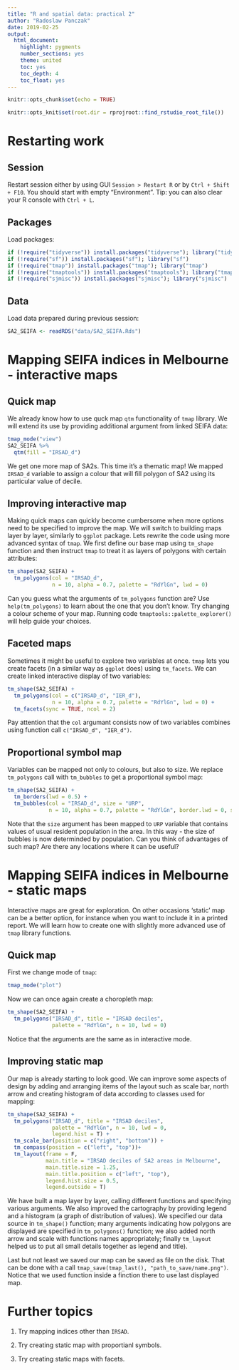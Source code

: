 ```yaml
---
title: "R and spatial data: practical 2"
author: "Radoslaw Panczak"
date: 2019-02-25
output: 
  html_document: 
    highlight: pygments
    number_sections: yes
    theme: united
    toc: yes
    toc_depth: 4
    toc_float: yes
---
```


```r
knitr::opts_chunk$set(echo = TRUE)

knitr::opts_knit$set(root.dir = rprojroot::find_rstudio_root_file())
```

# Restarting work

## Session 

Restart session either by using GUI `Session > Restart R` or by `Ctrl + Shift + F10`. You should start with empty "Environment". Tip: you can also clear your R console with `Ctrl + L`. 

## Packages 

Load packages:

```r
if (!require("tidyverse")) install.packages("tidyverse"); library("tidyverse")
if (!require("sf")) install.packages("sf"); library("sf")
if (!require("tmap")) install.packages("tmap"); library("tmap")
if (!require("tmaptools")) install.packages("tmaptools"); library("tmaptools")
if (!require("sjmisc")) install.packages("sjmisc"); library("sjmisc")
```

## Data 

Load data prepared during previous session:

```r
SA2_SEIFA <- readRDS("data/SA2_SEIFA.Rds")
```

# Mapping SEIFA indices in Melbourne - interactive maps

## Quick map

We already know how to use quck map `qtm` functionality of `tmap` library. We will extend its use by providing additional argument from linked SEIFA data:

```r
tmap_mode("view")
SA2_SEIFA %>% 
  qtm(fill = "IRSAD_d")
```

We get one more map of SA2s. This time it's a thematic map! We mapped `IRSAD_d` variable to assign a colour that will fill polygon of SA2 using its particular value of decile.

## Improving interactive map

Making quick maps can quickly become cumbersome when more options need to be specified to improve the map. We will switch to building maps layer by layer, similarly to `ggplot` package. Lets rewrite the code using more advanced syntax of `tmap`. We first define our base map using `tm_shape` function and then instruct `tmap` to treat it as layers of polygons with certain attributes:


```r
tm_shape(SA2_SEIFA) +
  tm_polygons(col = "IRSAD_d", 
              n = 10, alpha = 0.7, palette = "RdYlGn", lwd = 0)
```

Can you guess what the arguments of `tm_polygons` function are? Use `help(tm_polygons)` to learn about the one that you don't know. Try changing a colour scheme of your map. Running code `tmaptools::palette_explorer()` will help guide your choices. 

## Faceted maps

Sometimes it might be useful to explore two variables at once. `tmap` lets you create facets (in a similar way as `ggplot` does) using `tm_facets`. We can create linked interactive display of two variables:

```r
tm_shape(SA2_SEIFA) +
  tm_polygons(col = c("IRSAD_d", "IER_d"), 
              n = 10, alpha = 0.7, palette = "RdYlGn", lwd = 0) +
  tm_facets(sync = TRUE, ncol = 2)
```

Pay attention that the `col` argumant consists now of two variables combines using function call `c("IRSAD_d", "IER_d")`.

## Proportional symbol map

Variables can be mapped not only to colours, but also to size. We replace `tm_polygons` call with `tm_bubbles` to get a proportional symbol map:

```r
tm_shape(SA2_SEIFA) +
  tm_borders(lwd = 0.5) +
  tm_bubbles(col = "IRSAD_d", size = "URP", 
             n = 10, alpha = 0.7, palette = "RdYlGn", border.lwd = 0, scale = 0.5)

```

Note that the `size` argument has been mapped to `URP` variable that contains values of usual resident population in the area. In this way - the size of bubbles is now determinded by population. Can you think of advantages of such map? Are there any locations where it can be useful?

# Mapping SEIFA indices in Melbourne - static maps

Interactive maps are great for exploration. On other occasions ‘static’ map can be a better option, for instance when you want to include it in a printed report. We will learn how to create one with slightly more advanced use of `tmap` library functions.

## Quick map

First we change mode of `tmap`:

```r
tmap_mode("plot")
```

Now we can once again create a choropleth map:

```r
tm_shape(SA2_SEIFA) +
  tm_polygons("IRSAD_d", title = "IRSAD deciles", 
              palette = "RdYlGn", n = 10, lwd = 0) 
```

Notice that the arguments are the same as in interactive mode.

## Improving static map

Our map is already starting to look good. We can improve some aspects of design by adding and arranging items of the layout such as scale bar, north arrow and creating histogram of data according to classes used for mapping: 

```r
tm_shape(SA2_SEIFA) +
  tm_polygons("IRSAD_d", title = "IRSAD deciles", 
              palette = "RdYlGn", n = 10, lwd = 0,
              legend.hist = T) +
  tm_scale_bar(position = c("right", "bottom")) +
  tm_compass(position = c("left", "top"))+
  tm_layout(frame = F, 
            main.title = "IRSAD deciles of SA2 areas in Melbourne",
            main.title.size = 1.25, 
            main.title.position = c("left", "top"),
            legend.hist.size = 0.5, 
            legend.outside = T)
```

We have built a map layer by layer, calling different functions and specifying various arguments. We also improved the cartography by providing legend and a histogram (a graph of distribution of values). 
We specified our data source in `tm_shape()` function; many arguments indicating how polygons are displayed are specified in `tm_polygons()` function; we also added north arrow and scale with functions names appropriately; finally `tm_layout` helped us to put all small details together as legend and title). 

Last but not least we saved our map can be saved as file on the disk. That can be done with a call `tmap_save(tmap_last(), "path_to_save/name.png")`. Notice that we used function inside a finction there to use last displayed map.


# Further topics

1. Try mapping indices other than `IRSAD`.

2. Try creating static map with proportianl symbols.

3. Try creating static maps with facets.

